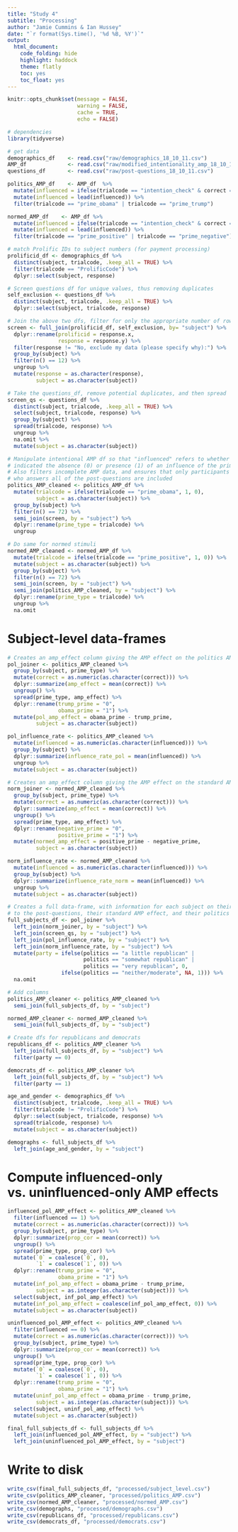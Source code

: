 ```yaml
---
title: "Study 4"
subtitle: "Processing"
author: "Jamie Cummins & Ian Hussey"
date: "`r format(Sys.time(), '%d %B, %Y')`"
output:
  html_document:
    code_folding: hide
    highlight: haddock
    theme: flatly
    toc: yes
    toc_float: yes
---
```


```r

knitr::opts_chunk$set(message = FALSE, 
                      warning = FALSE, 
                      cache = TRUE,
                      echo = FALSE)

```

```r

# dependencies
library(tidyverse)

# get data
demographics_df    <- read.csv("raw/demographics_18_10_11.csv")
AMP_df             <- read.csv("raw/modified_intentionality_amp_18_10_11.csv")
questions_df       <- read.csv("raw/post-questions_18_10_11.csv")

politics_AMP_df    <- AMP_df  %>%
  mutate(influenced = ifelse(trialcode == "intention_check" & correct == 1, 1, 0)) %>%
  mutate(influenced = lead(influenced)) %>% 
  filter(trialcode == "prime_obama" | trialcode == "prime_trump")

normed_AMP_df    <- AMP_df %>%  
  mutate(influenced = ifelse(trialcode == "intention_check" & correct == 1, 1, 0)) %>%
  mutate(influenced = lead(influenced)) %>% 
  filter(trialcode == "prime_positive" | trialcode == "prime_negative")
```

```r

# match Prolific IDs to subject numbers (for payment processing)
prolificid_df <- demographics_df %>%
  distinct(subject, trialcode, .keep_all = TRUE) %>%
  filter(trialcode == "ProlificCode") %>%
  dplyr::select(subject, response) 

# Screen questions df for unique values, thus removing duplicates
self_exclusion <- questions_df %>%
  distinct(subject, trialcode, .keep_all = TRUE) %>%
  dplyr::select(subject, trialcode, response)

# Join the above two dfs, filter for only the appropriate number of rows
screen <- full_join(prolificid_df, self_exclusion, by= "subject") %>%
  dplyr::rename(prolificid = response.x, 
                response = response.y) %>%
  filter(response != "No, exclude my data (please specify why):") %>%
  group_by(subject) %>%
  filter(n() == 12) %>% 
  ungroup %>%
  mutate(response = as.character(response),
         subject = as.character(subject))

# Take the questions_df, remove potential duplicates, and then spread
screen_qs <- questions_df %>%
  distinct(subject, trialcode, .keep_all = TRUE) %>%
  select(subject, trialcode, response) %>%
  group_by(subject) %>%
  spread(trialcode, response) %>%
  ungroup %>% 
  na.omit %>%
  mutate(subject = as.character(subject))

```

```r

# Manipulate intentional AMP df so that "influenced" refers to whether the trial response 
# indicated the absence (0) or presence (1) of an influence of the prime
# Also filters incomplete AMP data, and ensures that only participants 
# who answers all of the post-questions are included
politics_AMP_cleaned <- politics_AMP_df %>%
  mutate(trialcode = ifelse(trialcode == "prime_obama", 1, 0),
         subject = as.character(subject)) %>%
  group_by(subject) %>% 
  filter(n() == 72) %>%
  semi_join(screen, by = "subject") %>%
  dplyr::rename(prime_type = trialcode) %>%
  ungroup

# Do same for normed stimuli
normed_AMP_cleaned <- normed_AMP_df %>%
  mutate(trialcode = ifelse(trialcode == "prime_positive", 1, 0)) %>%
  mutate(subject = as.character(subject)) %>%
  group_by(subject) %>% 
  filter(n() == 72) %>%
  semi_join(screen, by = "subject") %>%
  semi_join(politics_AMP_cleaned, by = "subject") %>%
  dplyr::rename(prime_type = trialcode) %>%
  ungroup %>%
  na.omit

```

# Subject-level data-frames 


```r

# Creates an amp_effect column giving the AMP effect on the politics AMP for each subject.
pol_joiner <- politics_AMP_cleaned %>%
  group_by(subject, prime_type) %>%
  mutate(correct = as.numeric(as.character(correct))) %>%
  dplyr::summarize(amp_effect = mean(correct)) %>%
  ungroup() %>%
  spread(prime_type, amp_effect) %>%
  dplyr::rename(trump_prime = "0",
                obama_prime = "1") %>%
  mutate(pol_amp_effect = obama_prime - trump_prime,
         subject = as.character(subject)) 

pol_influence_rate <- politics_AMP_cleaned %>%
  mutate(influenced = as.numeric(as.character(influenced))) %>% 
  group_by(subject) %>%
  dplyr::summarize(influence_rate_pol = mean(influenced)) %>%
  ungroup %>%
  mutate(subject = as.character(subject))

# Creates an amp_effect column giving the AMP effect on the standard AMP for each subject.
norm_joiner <- normed_AMP_cleaned %>%
  group_by(subject, prime_type) %>%
  mutate(correct = as.numeric(as.character(correct))) %>%
  dplyr::summarize(amp_effect = mean(correct)) %>%
  ungroup() %>%
  spread(prime_type, amp_effect) %>%
  dplyr::rename(negative_prime = "0",
                positive_prime = "1") %>%
  mutate(normed_amp_effect = positive_prime - negative_prime,
         subject = as.character(subject))

norm_influence_rate <- normed_AMP_cleaned %>%
  mutate(influenced = as.numeric(as.character(influenced))) %>% 
  group_by(subject) %>%
  dplyr::summarize(influence_rate_norm = mean(influenced)) %>%
  ungroup %>%
  mutate(subject = as.character(subject))

# Creates a full data-frame, with information for each subject on their responses 
# to the post-questions, their standard AMP effect, and their politics AMP effect.
full_subjects_df <- pol_joiner %>%
  left_join(norm_joiner, by = "subject") %>%
  left_join(screen_qs, by = "subject") %>%
  left_join(pol_influence_rate, by = "subject") %>%
  left_join(norm_influence_rate, by = "subject") %>%
  mutate(party = ifelse(politics == "a little republican" | 
                        politics == "somewhat republican" |
                        politics == "very republican", 0, 
                 ifelse(politics == "neither/moderate", NA, 1))) %>%
  na.omit 
```

```r
# Add columns
politics_AMP_cleaner <- politics_AMP_cleaned %>%
  semi_join(full_subjects_df, by = "subject")

normed_AMP_cleaner <- normed_AMP_cleaned %>%
  semi_join(full_subjects_df, by = "subject")

```

```r
# Create dfs for republicans and democrats
republicans_df <- politics_AMP_cleaner %>%
  left_join(full_subjects_df, by = "subject") %>%
  filter(party == 0)

democrats_df <- politics_AMP_cleaner %>%
  left_join(full_subjects_df, by = "subject") %>%
  filter(party == 1)

age_and_gender <- demographics_df %>%
  distinct(subject, trialcode, .keep_all = TRUE) %>%
  filter(trialcode != "ProlificCode") %>%
  dplyr::select(subject, trialcode, response) %>%
  spread(trialcode, response) %>%
  mutate(subject = as.character(subject))

demographs <- full_subjects_df %>%
  left_join(age_and_gender, by = "subject")

```

# Compute influenced-only vs. uninfluenced-only AMP effects

```r
influenced_pol_AMP_effect <- politics_AMP_cleaned %>%
  filter(influenced == 1) %>%
  mutate(correct = as.numeric(as.character(correct))) %>%
  group_by(subject, prime_type) %>%
  dplyr::summarize(prop_cor = mean(correct)) %>%
  ungroup() %>%
  spread(prime_type, prop_cor) %>%
  mutate(`0` = coalesce(`0`, 0),
         `1` = coalesce(`1`, 0)) %>%
  dplyr::rename(trump_prime = "0",
                obama_prime = "1") %>%
  mutate(inf_pol_amp_effect = obama_prime - trump_prime,
         subject = as.integer(as.character(subject))) %>%
  select(subject, inf_pol_amp_effect) %>%
  mutate(inf_pol_amp_effect = coalesce(inf_pol_amp_effect, 0)) %>%
  mutate(subject = as.character(subject))

uninfluenced_pol_AMP_effect <- politics_AMP_cleaned %>%
  filter(influenced == 0) %>%
  mutate(correct = as.numeric(as.character(correct))) %>%
  group_by(subject, prime_type) %>%
  dplyr::summarize(prop_cor = mean(correct)) %>%
  ungroup() %>%
  spread(prime_type, prop_cor) %>%
  mutate(`0` = coalesce(`0`, 0),
         `1` = coalesce(`1`, 0)) %>%
  dplyr::rename(trump_prime = "0",
                obama_prime = "1") %>%
  mutate(uninf_pol_amp_effect = obama_prime - trump_prime,
         subject = as.integer(as.character(subject))) %>%
  select(subject, uninf_pol_amp_effect) %>%
  mutate(subject = as.character(subject))
```


```r
final_full_subjects_df <- full_subjects_df %>%
  left_join(influenced_pol_AMP_effect, by = "subject") %>%
  left_join(uninfluenced_pol_AMP_effect, by = "subject") 
```

# Write to disk


```r

write_csv(final_full_subjects_df, "processed/subject_level.csv")
write_csv(politics_AMP_cleaner, "processed/politics_AMP.csv")
write_csv(normed_AMP_cleaner, "processed/normed_AMP.csv")
write_csv(demographs, "processed/demographs.csv")
write_csv(republicans_df, "processed/republicans.csv")
write_csv(democrats_df, "processed/democrats.csv")
```
